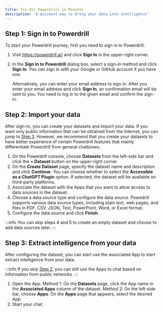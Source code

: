 ```yaml
---
title: Try Out Powerdrill in Minutes
description: 'A quickest way to bring your data into intelligence'
---
```


## Step 1: Sign in to Powerdrill

To start your Powerdrill journey, first you need to sign in to Powerdrill.

1. Visit https://powerdrill.ai/ and click **Sign In** in the upper-right corner.
2. In the **Sign In to Powerdrill** dialog box, select a sign-in method and click **Sign In**.
    You can sign in with your Google or GitHub account if you have one. 
    
    Alternatively, you can enter your email address to sign in. After you enter your email address and click **Sign In**, an confirmation email will be sent to you. You need to log in to the given email and confirm the sign-in.

## Step 2: Import your data

After sign-in, you can create your datasets and import your data. If you want only public information that can be obtained from the Internet, you can jump to [Step 3](#step-3-extract-intelligence-from-your-data). However, we recommend that you create your datasets to have better experience of certain Powerdrill features that mainly differentiate Powerdrill from general chatboxes.

1. On the Powerdrill console, choose **Datasets** from the left-side bar and click the **+ Dataset** button on the upper-right corner.
2. On the **Create Dataset** page, specify the dataset name and description and click **Continue**.
    You can choose whether to select the **Accessible as a ChatGPT Plugin** option. If selected, the dataset will be available on third-party platforms.
3. Associate the dataset with the Apps that you want to allow access to data sources in the dataset.
4. Choose a data source type and configure the data source.
    Powedrill supports various data source types, including plain text, web pages, and files in PDF, CSV, JSON, Text, PowerPoint, Word, or Excel format.
5. Configure the data source and click **Finish**.

:::info
You can skip steps 4 and 5 to create an empty dataset and choose to add data sources later.
:::


## Step 3: Extract intelligence from your data

After configuring the dataset, you can start use the associated App to start extract intelligence from your data.

:::info
If you skip [Step 2](#step-2-import-your-data), you can still use the Apps to chat based on information from public networks.
:::

1. Open the App.
    Method 1: On the **Datasets** page, click the App name in the **Associated Apps** column of the dataset.
    Method 2: On the left-side bar, choose **Apps**. On the **Apps** page that appears, select the desired App.
2. Start your chat.